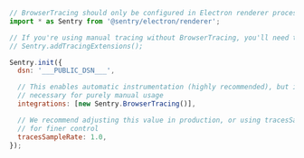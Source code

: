 ```javascript
// BrowserTracing should only be configured in Electron renderer processes
import * as Sentry from '@sentry/electron/renderer';

// If you're using manual tracing without BrowserTracing, you'll need to add tracing extensions
// Sentry.addTracingExtensions();

Sentry.init({
  dsn: '___PUBLIC_DSN___',

  // This enables automatic instrumentation (highly recommended), but is not
  // necessary for purely manual usage
  integrations: [new Sentry.BrowserTracing()],

  // We recommend adjusting this value in production, or using tracesSampler
  // for finer control
  tracesSampleRate: 1.0,
});
```
